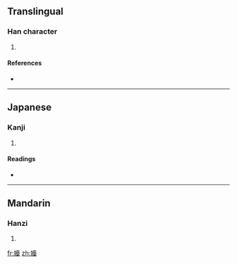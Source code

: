 ==Translingual==

===Han character===
{{Han char|rn=38|rad=女|as=14|sn=17|four=4441<sub>4</sub>|canj=女土口土 (VGRG)}}

# {{defn|Han|sort=女14}}

====References====
* {{Han ref|kx=0273.030|dkj=06827|dj=0541.090|hdz=21085.140|uh=5B2F|ud=23343|bh=ECD5|bd=60629}}

----

==Japanese==

===Kanji===
{{ja-kanji|grade=|rs=女14}}

# {{defn|Japanese}}

====Readings====
* {{ja-readings|on=[[たい]] (tai), [[だい]] (dai)|kun=[[にぶい]] (nibui)}}

----

==Mandarin==

===Hanzi===
{{cmn-hanzi|pin=[[niǎo]] ([[niao3]]), [[tái]] ([[tai2]])|wg=niao<sup>3</sup>, t'ai<sup>2</sup>}}

# {{defn|Mandarin}}

[[fr:嬯]]
[[zh:嬯]]